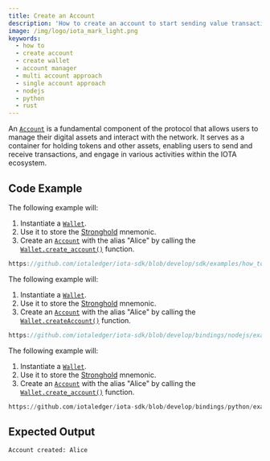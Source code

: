 ```yaml
---
title: Create an Account
description: 'How to create an account to start sending value transactions to the Tangle.'
image: /img/logo/iota_mark_light.png
keywords:
  - how to
  - create account
  - create wallet
  - account manager
  - multi account approach
  - single account approach
  - nodejs
  - python
  - rust
---
```



An [`Account`](../../../references/nodejs/classes/Account/) is a fundamental component of the protocol that allows users
to manage their digital assets and interact with the network. It serves as a container for holding tokens and other
assets, enabling users to send and receive transactions, and engage in various activities within the IOTA ecosystem.

<TipAccountApproaches />

## Code Example

<Tabs groupId="language" queryString>
<TabItem value="rust" label="Rust">

The following example will:

1. Instantiate a [`Wallet`](https://docs.rs/iota-sdk/latest/iota_sdk/wallet/core/struct.Wallet.html).
2. Use it to store the [Stronghold](https://wiki.iota.org/stronghold.rs/welcome) mnemonic.
3. Create an [`Account`](https://docs.rs/iota-sdk/latest/iota_sdk/wallet/account/struct.Account.html) with the alias
   "Alice" by calling the [`Wallet.create_account()`](https://docs.rs/iota-sdk/latest/iota_sdk/wallet/core/struct.Wallet.html#method.create_account)
   function.

```rust reference
https://github.com/iotaledger/iota-sdk/blob/develop/sdk/examples/how_tos/accounts_and_addresses/create_account.rs
```

</TabItem>
<TabItem value="typescript-node" label="Typescript (Node.js)">

The following example will:

1. Instantiate a [`Wallet`](../../../references/nodejs/classes/Wallet/).
2. Use it to store the [Stronghold](https://wiki.iota.org/stronghold.rs/welcome) mnemonic.
3. Create an [`Account`](../../../references/nodejs/classes/Account/) with the alias "Alice" by calling the
   [`Wallet.createAccount()`](../../../references/nodejs/classes/Wallet/#createAccount)
   function.

```typescript reference
https://github.com/iotaledger/iota-sdk/blob/develop/bindings/nodejs/examples/how_tos/accounts_and_addresses/create-account.ts
```

</TabItem>
<TabItem value="python" label="Python">

The following example will:

1. Instantiate a [`Wallet`](../../../references/python/iota_sdk/wallet/).
2. Use it to store the [Stronghold](https://wiki.iota.org/stronghold.rs/welcome) mnemonic.
3. Create an [`Account`](https://wiki.iota.org/next/iota-sdk/references/python/iota_sdk/wallet/account/) with the alias
   "Alice" by calling the [`Wallet.create_account()`](../../../references/python/iota_sdk/wallet/#create_account)
   function.

```python reference
https://github.com/iotaledger/iota-sdk/blob/develop/bindings/python/examples/how_tos/accounts_and_addresses/create_account.py
```

</TabItem>
</Tabs>

## Expected Output

```plaintext
Account created: Alice
```
